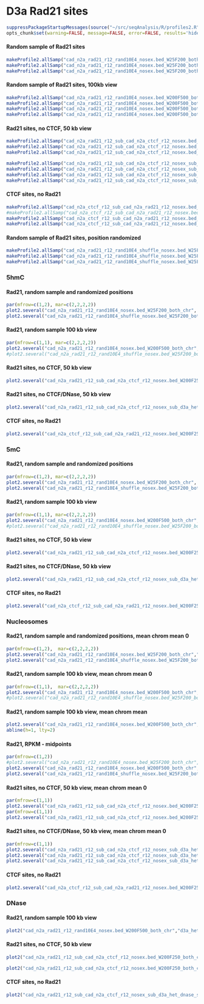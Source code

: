 D3a Rad21 sites
========================================================

```r
suppressPackageStartupMessages(source("~/src/seqAnalysis/R/profiles2.R"))
opts_chunk$set(warning=FALSE, message=FALSE, error=FALSE, results='hide')
```

#### Random sample of Rad21 sites
```r
makeProfile2.allSamp("cad_n2a_rad21_r12_rand10E4_nosex.bed_W25F200_both_chr", data_type="bam_extend/mean_chrom_mean_0", rm.outliers=0.01)
makeProfile2.allSamp("cad_n2a_rad21_r12_rand10E4_nosex.bed_W25F200_both_chr", data_type="bam_ends/mean", rm.outliers=0.01)
makeProfile2.allSamp("cad_n2a_rad21_r12_rand10E4_nosex.bed_W25F200_both_chr", data_type="rpkm/mean", rm.outliers=0.01)
```

#### Random sample of Rad21 sites, 100kb view
```r
makeProfile2.allSamp("cad_n2a_rad21_r12_rand10E4_nosex.bed_W200F500_both_chr", data_type="bam_extend/mean_chrom_mean_0", rm.outliers=0.01)
makeProfile2.allSamp("cad_n2a_rad21_r12_rand10E4_nosex.bed_W200F500_both_chr", data_type="bam_extend/mean_chrom_mean", rm.outliers=0.01)
makeProfile2.allSamp("cad_n2a_rad21_r12_rand10E4_nosex.bed_W200F500_both_chr", data_type="bam_ends/mean", rm.outliers=0.01)
makeProfile2.allSamp("cad_n2a_rad21_r12_rand10E4_nosex.bed_W200F500_both_chr", data_type="rpkm/mean", rm.outliers=0.01)
```

#### Rad21 sites, no CTCF, 50 kb view
```r
makeProfile2.allSamp("cad_n2a_rad21_r12_sub_cad_n2a_ctcf_r12_nosex.bed_W200F250_both_chr", data_type="bam_extend/mean_chrom_mean_0", rm.outliers=0.01)
makeProfile2.allSamp("cad_n2a_rad21_r12_sub_cad_n2a_ctcf_r12_nosex.bed_W200F250_both_chr", data_type="bam_ends/mean", rm.outliers=0.01)
makeProfile2.allSamp("cad_n2a_rad21_r12_sub_cad_n2a_ctcf_r12_nosex.bed_W200F250_both_chr", data_type="rpkm/mean", rm.outliers=0.01)
```

```r
makeProfile2.allSamp("cad_n2a_rad21_r12_sub_cad_n2a_ctcf_r12_nosex_sub_d3a_het_dnase_sort_q30_dnase.bed_W200F250_both_chr", data_type="bam_extend/mean_chrom_mean_0", rm.outliers=0.01)
makeProfile2.allSamp("cad_n2a_rad21_r12_sub_cad_n2a_ctcf_r12_nosex_sub_d3a_het_dnase_sort_q30_dnase.bed_W200F250_both_chr", data_type="bam_extend/mean", rm.outliers=0.01)
makeProfile2.allSamp("cad_n2a_rad21_r12_sub_cad_n2a_ctcf_r12_nosex_sub_d3a_het_dnase_sort_q30_dnase.bed_W200F250_both_chr", data_type="bam_ends/mean", rm.outliers=0.01)
makeProfile2.allSamp("cad_n2a_rad21_r12_sub_cad_n2a_ctcf_r12_nosex_sub_d3a_het_dnase_sort_q30_dnase.bed_W200F250_both_chr", data_type="rpkm/mean", rm.outliers=0.01)

```

#### CTCF sites, no Rad21
```r
makeProfile2.allSamp("cad_n2a_ctcf_r12_sub_cad_n2a_rad21_r12_nosex.bed_W200F250_both_chr", data_type="bam_extend/mean_chrom_mean_0", rm.outliers=0.01)
#makeProfile2.allSamp("cad_n2a_ctcf_r12_sub_cad_n2a_rad21_r12_nosex.bed_W200F250_both_chr", data_type="bam_extend/mean", rm.outliers=0.01)
makeProfile2.allSamp("cad_n2a_ctcf_r12_sub_cad_n2a_rad21_r12_nosex.bed_W200F250_both_chr", data_type="bam_ends/mean", rm.outliers=0.01)
makeProfile2.allSamp("cad_n2a_ctcf_r12_sub_cad_n2a_rad21_r12_nosex.bed_W200F250_both_chr", data_type="rpkm/mean", rm.outliers=0.01)
```

#### Random sample of Rad21 sites, position randomized
```r
makeProfile2.allSamp("cad_n2a_rad21_r12_rand10E4_shuffle_nosex.bed_W25F200_both_chr", data_type="bam_extend/mean_chrom_mean_0", rm.outliers=0.01)
makeProfile2.allSamp("cad_n2a_rad21_r12_rand10E4_shuffle_nosex.bed_W25F200_both_chr", data_type="bam_ends/mean", rm.outliers=0.01)
makeProfile2.allSamp("cad_n2a_rad21_r12_rand10E4_shuffle_nosex.bed_W25F200_both_chr", data_type="rpkm/mean", rm.outliers=0.01)
```

### 5hmC
#### Rad21, random sample and randomized positions
```r
par(mfrow=c(1,2), mar=c(2,2,2,2))
plot2.several("cad_n2a_rad21_r12_rand10E4_nosex.bed_W25F200_both_chr", "d3a_hmc", data_type="rpkm/mean", group2="trim0.01", cols=col2, y.vals=c(.2, 1))
plot2.several("cad_n2a_rad21_r12_rand10E4_shuffle_nosex.bed_W25F200_both_chr", "d3a_hmc", data_type="rpkm/mean", group2="trim0.01", cols=col2, y.vals=c(.2, 1))
```

#### Rad21, random sample 100 kb view
```r
par(mfrow=c(1,1), mar=c(2,2,2,2))
plot2.several("cad_n2a_rad21_r12_rand10E4_nosex.bed_W200F500_both_chr", "d3a_hmc", data_type="rpkm/mean", group2="trim0.01", cols=col2, y.vals=c(.2, 1), range=c(251, 750))
#plot2.several("cad_n2a_rad21_r12_rand10E4_shuffle_nosex.bed_W25F200_both_chr", "d3a_hmc", data_type="rpkm/mean", group2="trim0.01", cols=col2, y.vals=c(.2, 1))
```

#### Rad21 sites, no CTCF, 50 kb view
```r
plot2.several("cad_n2a_rad21_r12_sub_cad_n2a_ctcf_r12_nosex.bed_W200F250_both_chr", "d3a_hmc", data_type="rpkm/mean", group2="trim0.01", cols=col2, y.vals=c(.2, 1), baseline=T, wsize=200)
```

#### Rad21 sites, no CTCF/DNase, 50 kb view
```r
plot2.several("cad_n2a_rad21_r12_sub_cad_n2a_ctcf_r12_nosex_sub_d3a_het_dnase_sort_q30_dnase.bed_W200F250_both_chr", "d3a_hmc", data_type="rpkm/mean", group2="trim0.01", cols=col2, y.vals=c(.2, 1), baseline=T, wsize=200)
```

#### CTCF sites, no Rad21
```r
plot2.several("cad_n2a_ctcf_r12_sub_cad_n2a_rad21_r12_nosex.bed_W200F250_both_chr", "d3a_hmc", data_type="rpkm/mean", group2="trim0.01", cols=col2, y.vals=c(.2, 1), baseline=F, wsize=200)
```

### 5mC
#### Rad21, random sample and randomized positions
```r
par(mfrow=c(1,2), mar=c(2,2,2,2))
plot2.several("cad_n2a_rad21_r12_rand10E4_nosex.bed_W25F200_both_chr", "d3a_mc", data_type="rpkm/mean", group2="trim0.01", cols=col2, y.vals=c(0, .6))
plot2.several("cad_n2a_rad21_r12_rand10E4_shuffle_nosex.bed_W25F200_both_chr", "d3a_mc", data_type="rpkm/mean", group2="trim0.01", cols=col2, y.vals=c(0, .6))
```

#### Rad21, random sample 100 kb view
```r
par(mfrow=c(1,1), mar=c(2,2,2,2))
plot2.several("cad_n2a_rad21_r12_rand10E4_nosex.bed_W200F500_both_chr", "d3a_mc", data_type="rpkm/mean", group2="trim0.01", cols=col2, y.vals=c(0, .6), range=c(251, 750), wsize=200)
#plot2.several("cad_n2a_rad21_r12_rand10E4_shuffle_nosex.bed_W25F200_both_chr", "d3a_mc", data_type="rpkm/mean", group2="trim0.01", cols=col2, y.vals=c(0, .6))
```

#### Rad21 sites, no CTCF, 50 kb view
```r
plot2.several("cad_n2a_rad21_r12_sub_cad_n2a_ctcf_r12_nosex.bed_W200F250_both_chr", "d3a_mc", data_type="rpkm/mean", group2="trim0.01", cols=col2, y.vals=c(0, .6), wsize=200)
```

#### Rad21 sites, no CTCF/DNase, 50 kb view
```r
plot2.several("cad_n2a_rad21_r12_sub_cad_n2a_ctcf_r12_nosex_sub_d3a_het_dnase_sort_q30_dnase.bed_W200F250_both_chr", "d3a_mc", data_type="rpkm/mean", group2="trim0.01", cols=col2, y.vals=c(0, .6), wsize=200)
```

#### CTCF sites, no Rad21
```r
plot2.several("cad_n2a_ctcf_r12_sub_cad_n2a_rad21_r12_nosex.bed_W200F250_both_chr", "d3a_mc", data_type="rpkm/mean", group2="trim0.01", cols=col2, y.vals=c(.2, 1), baseline=F, wsize=200)
```

### Nucleosomes
#### Rad21, random sample and randomized positions, mean chrom mean 0
```r
par(mfrow=c(1,2),  mar=c(2,2,2,2))
plot2.several("cad_n2a_rad21_r12_rand10E4_nosex.bed_W25F200_both_chr","d3a_nuc_extend", data_type="bam_extend/mean_chrom_mean_0", group2="trim0.01", cols=col2, y.vals=c(.8, 1.3), baseline=F)
plot2.several("cad_n2a_rad21_r12_rand10E4_shuffle_nosex.bed_W25F200_both_chr","d3a_nuc_extend", data_type="bam_extend/mean_chrom_mean_0", group2="trim0.01", cols=col2, y.vals=c(.8, 1.3), baseline=F)
```

#### Rad21, random sample 100 kb view, mean chrom mean 0
```r
par(mfrow=c(1,1),  mar=c(2,2,2,2))
plot2.several("cad_n2a_rad21_r12_rand10E4_nosex.bed_W200F500_both_chr","d3a_nuc_extend", data_type="bam_extend/mean_chrom_mean_0", group2="trim0.01", cols=col2, y.vals=c(.8, 1.3), baseline=F, wsize=200, range=c(251, 750))
#plot2.several("cad_n2a_rad21_r12_rand10E4_shuffle_nosex.bed_W25F200_both_chr","d3a_nuc_extend", data_type="bam_extend/mean_chrom_mean_0", group2="trim0.01", cols=col2, y.vals=c(.8, 1.3), baseline=F)
```

#### Rad21, random sample 100 kb view, mean chrom mean 
```r
plot2.several("cad_n2a_rad21_r12_rand10E4_nosex.bed_W200F500_both_chr","d3a_nuc_extend", data_type="bam_extend/mean_chrom_mean", group2="trim0.01", cols=col2, y.vals=c(.8, 1.3), baseline=F, wsize=200, range=c(401, 600))
abline(h=1, lty=2)
```

#### Rad21, RPKM - midpoints
```r
par(mfrow=c(1,2))
#plot2.several("cad_n2a_rad21_r12_rand10E4_nosex.bed_W25F200_both_chr","d3a_nuc2", data_type="rpkm/mean", group2="trim0.01", cols=col2, baseline=F, y.vals=c(0, .5))
plot2.several("cad_n2a_rad21_r12_rand10E4_nosex.bed_W200F500_both_chr","d3a_nuc2", data_type="rpkm/mean", group2="trim0.01", cols=col2, baseline=T, wsize=200)
plot2.several("cad_n2a_rad21_r12_rand10E4_shuffle_nosex.bed_W25F200_both_chr","d3a_nuc2", data_type="rpkm/mean", group2="trim0.01", cols=col2, baseline=T, y.vals=c(0, .5))

```

#### Rad21 sites, no CTCF, 50 kb view, mean chrom mean 0
```r
par(mfrow=c(1,1))
plot2.several("cad_n2a_rad21_r12_sub_cad_n2a_ctcf_r12_nosex.bed_W200F250_both_chr","d3a_nuc_extend", data_type="bam_extend/mean_chrom_mean_0", group2="trim0.01", cols=col2, y.vals=c(1, 1.4), baseline=T, wsize=200, range=c(201, 300))
par(mfrow=c(1,1))
plot2.several("cad_n2a_rad21_r12_sub_cad_n2a_ctcf_r12_nosex.bed_W200F250_both_chr","d3a_nuc2", data_type="rpkm/mean", group2="trim0.01", cols=col2, baseline=F, wsize=200)
```

#### Rad21 sites, no CTCF/DNase, 50 kb view, mean chrom mean 0
```r
par(mfrow=c(1,1))
plot2.several("cad_n2a_rad21_r12_sub_cad_n2a_ctcf_r12_nosex_sub_d3a_het_dnase_sort_q30_dnase.bed_W200F250_both_chr","d3a_nuc_extend", data_type="bam_extend/mean_chrom_mean_0", group2="trim0.01", cols=col2, y.vals=c(1, 1.4), baseline=T, wsize=200, range=c(201, 300))
plot2.several("cad_n2a_rad21_r12_sub_cad_n2a_ctcf_r12_nosex_sub_d3a_het_dnase_sort_q30_dnase.bed_W200F250_both_chr","d3a_nuc_extend_sub", data_type="bam_extend/mean", group2="trim0.01", cols=col2, baseline=F, wsize=200, range=c(201, 300))
plot2.several("cad_n2a_rad21_r12_sub_cad_n2a_ctcf_r12_nosex_sub_d3a_het_dnase_sort_q30_dnase.bed_W200F250_both_chr","d3a_nuc2", data_type="rpkm/mean", group2="trim0.01", cols=col2, baseline=F, wsize=200)
```

#### CTCF sites, no Rad21
```r
plot2.several("cad_n2a_ctcf_r12_sub_cad_n2a_rad21_r12_nosex.bed_W200F250_both_chr","d3a_nuc_extend", data_type="bam_extend/mean_chrom_mean_0", group2="trim0.01", cols=col2, y.vals=c(1, 1.4), baseline=T, wsize=200, range=c(201, 300))
```

### DNase

#### Rad21, random sample 100 kb view
```r
plot2("cad_n2a_rad21_r12_rand10E4_nosex.bed_W200F500_both_chr","d3a_het_dnase_sort_q30", data_type="bam_ends/mean", group2="trim0.01", wsize=200)
```

#### Rad21 sites, no CTCF, 50 kb view
```r
plot2("cad_n2a_rad21_r12_sub_cad_n2a_ctcf_r12_nosex.bed_W200F250_both_chr","d3a_het_dnase_sort_q30", data_type="bam_ends/mean", group2="trim0.01", wsize=200)
```

```r
plot2("cad_n2a_rad21_r12_sub_cad_n2a_ctcf_r12_nosex.bed_W200F250_both_chr","d3a_het_dnase_sort_q30", data_type="bam_ends/mean", group2="trim0.01", wsize=200)
```

#### CTCF sites, no Rad21
```r
plot2("cad_n2a_rad21_r12_sub_cad_n2a_ctcf_r12_nosex_sub_d3a_het_dnase_sort_q30_dnase.bed_W200F250_both_chr","d3a_het_dnase_sort_q30", data_type="bam_ends/mean", group2="trim0.01", wsize=200)
```
